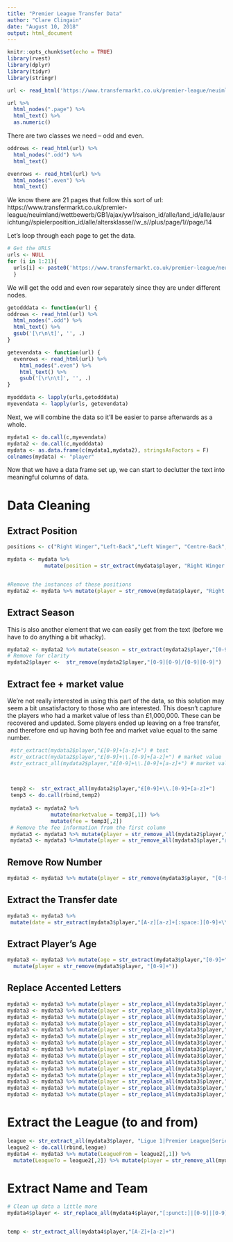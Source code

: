 ```yaml
---
title: "Premier League Transfer Data"
author: "Clare Clingain"
date: "August 10, 2018"
output: html_document
---
```


```r
knitr::opts_chunk$set(echo = TRUE)
library(rvest)
library(dplyr)
library(tidyr)
library(stringr)
```


```r
url <- read_html('https://www.transfermarkt.co.uk/premier-league/neuimland/wettbewerb/GB1/saison_id/alle/land_id/alle/ausrichtung//spielerposition_id/alle/altersklasse//w_s//plus/1')
```

```r
url %>%
  html_nodes(".page") %>%
  html_text() %>%
  as.numeric()
```
There are two classes we need -- odd and even.

```r
oddrows <- read_html(url) %>%
  html_nodes(".odd") %>%
  html_text() 

evenrows <- read_html(url) %>%
  html_nodes(".even") %>%
  html_text()
```

We know there are 21 pages that follow this sort of url: https://www.transfermarkt.co.uk/premier-league/neuimland/wettbewerb/GB1/ajax/yw1/saison_id/alle/land_id/alle/ausrichtung//spielerposition_id/alle/altersklasse//w_s//plus/page/1//page/14

Let's loop through each page to get the data.

```r
# Get the URLS
urls <- NULL
for (i in 1:21){
  urls[i] <- paste0('https://www.transfermarkt.co.uk/premier-league/neuimland/wettbewerb/GB1/saison_id/alle/land_id/alle/ausrichtung//spielerposition_id/alle/altersklasse//w_s//plus/page/1//page/',i, sep = "")
  }
```

We will get the odd and even row separately since they are under different nodes.

```r
getodddata <- function(url) {
oddrows <- read_html(url) %>% 
  html_nodes(".odd") %>% 
  html_text() %>% 
  gsub('[\r\n\t]', '', .)
}

getevendata <- function(url) {
  evenrows <- read_html(url) %>% 
    html_nodes(".even") %>% 
    html_text() %>% 
    gsub('[\r\n\t]', '', .)
}

myodddata <- lapply(urls,getodddata)
myevendata <- lapply(urls, getevendata)
```

Next, we will combine the data so it'll be easier to parse afterwards as a whole.

```r
mydata1 <- do.call(c,myevendata)
mydata2 <- do.call(c,myodddata)
mydata <- as.data.frame(c(mydata1,mydata2), stringsAsFactors = F)
colnames(mydata) <- "player"
```

Now that we have a data frame set up, we can start to declutter the text into meaningful columns of data.

# Data Cleaning

## Extract Position

```r
positions <- c("Right Winger","Left-Back","Left Winger", "Centre-Back","Centre-Forward","Attacking Midfield","Right-Back","Defensive Midfield","Central Midfield", "Left Winger", "GoalKeeper","Second Striker","Left Midfield","Right Midfield")

mydata <- mydata %>%
            mutate(position = str_extract(mydata$player, "Right Winger|Left-Back|LeftWinger|Centre-Back|Centre-Forward|Attacking Midfield|Right-Back|Defensive Midfield|Central Midfield|Left Winger|Goalkeeper|Second Striker|Left Midfield|Right Midfield"))


#Remove the instances of these positions
mydata2 <- mydata %>% mutate(player = str_remove(mydata$player, "Right Winger|Left-Back|LeftWinger|Centre-Back|Centre-Forward|Attacking Midfield|Right-Back|Defensive Midfield|Central Midfield|Left Winger|Goalkeeper|Second Striker|Left Midfield|Right Midfield")) 

```

## Extract Season

This is also another element that we can easily get from the text (before we have to do anything a bit whacky).

```r
mydata2 <- mydata2 %>% mutate(season = str_extract(mydata2$player,"[0-9][0-9]/[0-9][0-9]"))
# Remove for clarity
mydata2$player <-  str_remove(mydata2$player,"[0-9][0-9]/[0-9][0-9]")
```

## Extract fee + market value

We're not really interested in using this part of the data, so this solution may seem a bit unsatisfactory to those who are interested. This doesn't capture the players who had a market value of less than £1,000,000. These can be recovered and updated. Some players ended up leaving on a free transfer, and therefore end up having both fee and market value equal to the same number. 

```r
 #str_extract(mydata2$player,"£[0-9]+[a-z]+") # test
 #str_extract(mydata2$player,"£[0-9]+\\.[0-9]+[a-z]+") # market value
 #str_extract_all(mydata2$player,"£[0-9]+\\.[0-9]+[a-z]+") # market value and fee

 
 
 temp2 <-  str_extract_all(mydata2$player,"£[0-9]+\\.[0-9]+[a-z]+")
 temp3 <- do.call(rbind,temp2)
 
 mydata3 <- mydata2 %>% 
              mutate(marketvalue = temp3[,1]) %>%
              mutate(fee = temp3[,2])
 # Remove the fee information from the first column
 mydata3 <- mydata3 %>% mutate(player = str_remove_all(mydata2$player,"£[0-9]+\\.[0-9]+[a-z]+"))
 mydata3 <- mydata3 %>%mutate(player = str_remove_all(mydata3$player,"£"))
```

## Remove Row Number

```r
mydata3 <- mydata3 %>% mutate(player = str_remove(mydata3$player, "[0-9]+"))
```


## Extract the Transfer date

```r
mydata3 <- mydata3 %>% 
 mutate(date = str_extract(mydata3$player,"[A-z][a-z]+[:space:][0-9]+\\,[:space:][0-9]+")) %>% mutate(player = str_remove(mydata3$player,"[A-z][a-z]+[:space:][0-9]+\\,[:space:][0-9]+"))
```

## Extract Player's Age

```r
mydata3 <- mydata3 %>% mutate(age = str_extract(mydata3$player,"[0-9]+")) %>%
  mutate(player = str_remove(mydata3$player, "[0-9]+"))
```

## Replace Accented Letters

```r
mydata3 <- mydata3 %>% mutate(player = str_replace_all(mydata3$player,"Á","A"))
mydata3 <- mydata3 %>% mutate(player = str_replace_all(mydata3$player,"á","a"))
mydata3 <- mydata3 %>% mutate(player = str_replace_all(mydata3$player,"í","i"))
mydata3 <- mydata3 %>% mutate(player = str_replace_all(mydata3$player,"é","e"))
mydata3 <- mydata3 %>% mutate(player = str_replace_all(mydata3$player,"É","E"))
mydata3 <- mydata3 %>% mutate(player = str_replace_all(mydata3$player,"ü","u"))
mydata3 <- mydata3 %>% mutate(player = str_replace_all(mydata3$player,"ã","a"))
mydata3 <- mydata3 %>% mutate(player = str_replace_all(mydata3$player,"ú","u"))
mydata3 <- mydata3 %>% mutate(player = str_replace_all(mydata3$player,"ö","o"))
mydata3 <- mydata3 %>% mutate(player = str_replace_all(mydata3$player,"Ö","O"))
mydata3 <- mydata3 %>% mutate(player = str_replace_all(mydata3$player,"ó","o"))
mydata3 <- mydata3 %>% mutate(player = str_replace_all(mydata3$player,"è","e"))
mydata3 <- mydata3 %>% mutate(player = str_replace_all(mydata3$player,"ë","e"))
mydata3 <- mydata3 %>% mutate(player = str_replace_all(mydata3$player,"ï","i"))
mydata3 <- mydata3 %>% mutate(player = str_replace_all(mydata3$player,"ñ","n"))

```

# Extract the League (to and from)

```r
league <- str_extract_all(mydata3$player, "Ligue 1|Premier League|Serie A|LaLiga|La Liga|Bundesliga|Liga NOS|Eredivisie|Super Lig|Premier Liga|LynTippeligaen|Vyshcha Liga|Super League|Championship|Premiership|Jupiler Pro League|PTT Telecomp|Argentina|HNL|Primera Division|SuperLiga|Scotland|Serie B|Superligaen Championship|Superligaen|Croatia|Uruguay|Qatar|Liga MX Clausura|Brazil|B2ª B - Grupo III|Liga 1|Ligue 2|Without Club|Torneo Final")
league2 <- do.call(rbind,league)
mydata4 <- mydata3 %>% mutate(LeagueFrom = league2[,1]) %>%
  mutate(LeagueTo = league2[,2]) %>% mutate(player = str_remove_all(mydata3$player,"Ligue 1|Premier League|Serie A|LaLiga|La Liga|Bundesliga|Liga NOS|Eredivisie|Super Lig|Premier Liga|LynTippeligaen|Vyshcha Liga|Super League|Championship|Premiership|Jupiler Pro League|PTT Telecomp|Argentina|HNL|Primera Division|SuperLiga|Scotland|Serie B|Superligaen Championship|Superligaen|Croatia|Uruguay|Qatar|Liga MX Clausura|Brazil|B2ª B - Grupo III|Liga 1|Ligue 2|Without Club|Torneo Final" ))
```

# Extract Name and Team

```r
# Clean up data a little more
mydata4$player <- str_replace_all(mydata4$player,"[:punct:]|[0-9]|[0-9]+[a-z]|[0-9]|Loan fee|fee|<U+200E>","")


temp <- str_extract_all(mydata4$player,"[A-Z]+[a-z]+")
```
